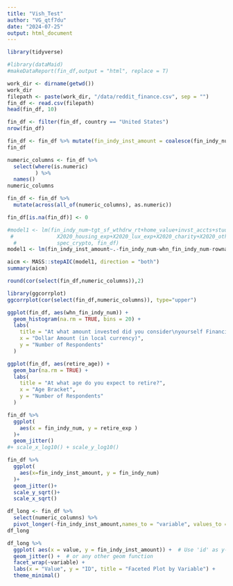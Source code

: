 ```yaml
---
title: "Vish_Test"
author: "VG_qtf7du"
date: "2024-07-25"
output: html_document
---
```

```r
library(tidyverse)
```
```r
#library(dataMaid)
#makeDataReport(fin_df,output = "html", replace = T)
```


```r
work_dir <- dirname(getwd())
work_dir
filepath <- paste(work_dir, "/data/reddit_finance.csv", sep = "")
fin_df <- read.csv(filepath)
head(fin_df, 10)

fin_df <- filter(fin_df, country == "United States")
nrow(fin_df)
```
```r
fin_df <- fin_df %>% mutate(fin_indy_inst_amount = coalesce(fin_indy_num, 0) + coalesce(whn_fin_indy_num, 0))
fin_df
```

```r
numeric_columns <- fin_df %>%
  select(where(is.numeric)
         ) %>%
  names()
numeric_columns

fin_df <- fin_df %>%
  mutate(across(all_of(numeric_columns), as.numeric))
```
```r
fin_df[is.na(fin_df)] <- 0
```

```r
#model1 <- lm(fin_indy_num~tgt_sf_wthdrw_rt+home_value+invst_accts+student_loans+medical_debt+
 #              X2020_housing_exp+X2020_lux_exp+X2020_charity+X2020_other_exp+max_retire_sup+brokerage_accts_tax+
  #             spec_crypto, fin_df)
model1 <- lm(fin_indy_inst_amount~.-fin_indy_num-whn_fin_indy_num-rownames, select(fin_df, numeric_columns))

aicm <- MASS::stepAIC(model1, direction = "both")
summary(aicm)
```
```r
round(cor(select(fin_df,numeric_columns)),2)
```


```r
library(ggcorrplot)
ggcorrplot(cor(select(fin_df,numeric_columns)), type="upper")
```

```r
ggplot(fin_df, aes(whn_fin_indy_num)) +
  geom_histogram(na.rm = TRUE, bins = 20) +
  labs(
    title = "At what amount invested did you consider\nyourself Financially Independent?",
    x = "Dollar Amount (in local currency)",
    y = "Number of Respondents"
  )
```
```r
ggplot(fin_df, aes(retire_age)) +
  geom_bar(na.rm = TRUE) +
  labs(
    title = "At what age do you expect to retire?",
    x = "Age Bracket",
    y = "Number of Respondents"
  )
```
```r
fin_df %>%
  ggplot(
    aes(x = fin_indy_num, y = retire_exp )
  )+
  geom_jitter()
#+ scale_x_log10() + scale_y_log10()
```

```r
fin_df %>%
  ggplot(
    aes(x=fin_indy_inst_amount, y = fin_indy_num)
  )+
  geom_jitter()+
  scale_y_sqrt()+
  scale_x_sqrt()
```

```r
df_long <- fin_df %>%
  select(numeric_columns) %>%
  pivot_longer(-fin_indy_inst_amount,names_to = "variable", values_to = "value")
df_long
```



```r
df_long %>%
  ggplot( aes(x = value, y = fin_indy_inst_amount)) +  # Use 'id' as y-axis
  geom_jitter() +  # or any other geom function
  facet_wrap(~variable) +
  labs(x = "Value", y = "ID", title = "Faceted Plot by Variable") +
  theme_minimal()
```













